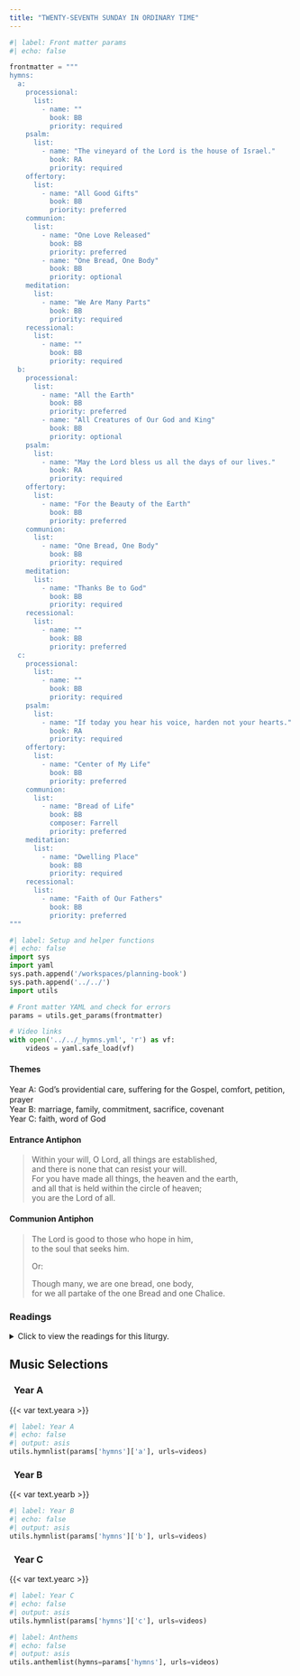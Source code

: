 ```yaml
---
title: "TWENTY-SEVENTH SUNDAY IN ORDINARY TIME"
---
```


```python
#| label: Front matter params
#| echo: false

frontmatter = """
hymns:
  a:
    processional:
      list:
        - name: ""
          book: BB
          priority: required
    psalm:
      list:
        - name: "The vineyard of the Lord is the house of Israel."
          book: RA
          priority: required
    offertory:
      list:
        - name: "All Good Gifts"
          book: BB
          priority: preferred
    communion:
      list:
        - name: "One Love Released"
          book: BB
          priority: preferred
        - name: "One Bread, One Body"
          book: BB
          priority: optional
    meditation:
      list:
        - name: "We Are Many Parts"
          book: BB
          priority: required
    recessional:
      list:
        - name: ""
          book: BB
          priority: required
  b:
    processional:
      list:
        - name: "All the Earth"
          book: BB
          priority: preferred
        - name: "All Creatures of Our God and King"
          book: BB
          priority: optional
    psalm:
      list:
        - name: "May the Lord bless us all the days of our lives."
          book: RA
          priority: required
    offertory:
      list:
        - name: "For the Beauty of the Earth"
          book: BB
          priority: preferred
    communion:
      list:
        - name: "One Bread, One Body"
          book: BB
          priority: required
    meditation:
      list:
        - name: "Thanks Be to God"
          book: BB
          priority: required
    recessional:
      list:
        - name: ""
          book: BB
          priority: preferred
  c:
    processional:
      list:
        - name: ""
          book: BB
          priority: required
    psalm:
      list:
        - name: "If today you hear his voice, harden not your hearts."
          book: RA
          priority: required
    offertory:
      list:
        - name: "Center of My Life"
          book: BB
          priority: preferred
    communion:
      list:
        - name: "Bread of Life"
          book: BB
          composer: Farrell
          priority: preferred
    meditation:
      list:
        - name: "Dwelling Place"
          book: BB
          priority: required
    recessional:
      list:
        - name: "Faith of Our Fathers"
          book: BB
          priority: preferred
"""
```

```python
#| label: Setup and helper functions
#| echo: false
import sys
import yaml
sys.path.append('/workspaces/planning-book')
sys.path.append('../../')
import utils

# Front matter YAML and check for errors
params = utils.get_params(frontmatter)

# Video links
with open('../../_hymns.yml', 'r') as vf:
    videos = yaml.safe_load(vf)
```

:::  {.red}
#### **Themes**
:::

[Year A:]{.red} God’s providential care, suﬀering for the Gospel,
comfort, petition, prayer  
[Year B:]{.red} marriage, family, commitment, sacrifice, covenant  
[Year C:]{.red} faith, word of God  

:::  {.red}
#### **Entrance Antiphon**
:::

> Within your will, O Lord, all things are established,  
> and there is none that can resist your will.  
> For you have made all things, the heaven and the earth,  
> and all that is held within the circle of heaven;  
> you are the Lord of all.  

:::  {.red}
#### **Communion Antiphon**
:::

> The Lord is good to those who hope in him,  
> to the soul that seeks him.  
> 
> [Or:]{.red}  
> 
> Though many, we are one bread, one body,  
> for we all partake of the one Bread and one Chalice.  

:::: {.content-visible when-format="html"}
::: {.red}
### Readings
:::

<details>
  <summary>Click to view the readings for this liturgy.</summary>

::: {.red}
### &nbsp; Year A

#### First Reading [Isaiah 5:1-7]{style="float:right" .small}
:::

Let me now sing of my friend,  
my friend's song concerning his vineyard.  
My friend had a vineyard  
on a fertile hillside;  
he spaded it, cleared it of stones,  
and planted the choicest vines;  
within it he built a watchtower,  
and hewed out a wine press.  
Then he looked for the crop of grapes,  
but what it yielded was wild grapes.  

Now, inhabitants of Jerusalem and people of Judah,  
judge between me and my vineyard:  
What more was there to do for my vineyard  
that I had not done?  
Why, when I looked for the crop of grapes,  
did it bring forth wild grapes?  
Now, I will let you know  
what I mean to do with my vineyard:  
take away its hedge, give it to grazing,  
break through its wall, let it be trampled!  
Yes, I will make it a ruin:  
it shall not be pruned or hoed,  
but overgrown with thorns and briers;  
I will command the clouds  
not to send rain upon it.  
The vineyard of the LORD of hosts is the house of Israel,  
and the people of Judah are his cherished plant;  
he looked for judgment, but see, bloodshed!  
for justice, but hark, the outcry!  

***

::: {.red}
#### Responsorial Psalm [Psalm 80:9, 12, 13-14, 15-16, 19-20; Isaiah 5:7a]{style="float:right" .small}
:::

**[℟.]{.red}** **The vineyard of the Lord is the house of Israel.**  

A vine from Egypt you transplanted;  
you drove away the nations and planted it.  
It put forth its foliage to the Sea,  
its shoots as far as the River. **[℟.]{.red}**  

Why have you broken down its walls,  
so that every passer-by plucks its fruit,  
The boar from the forest lays it waste,  
and the beasts of the field feed upon it? **[℟.]{.red}**  

Once again, O LORD of hosts,  
look down from heaven, and see;  
take care of this vine,  
and protect what your right hand has planted,  
the son of man whom you yourself made strong. **[℟.]{.red}**  

Then we will no more withdraw from you;  
give us new life, and we will call upon your name.  
O LORD, God of hosts, restore us;  
if your face shine upon us, then we shall be saved. **[℟.]{.red}**  

***

::: {.red}
#### Second Reading [Philippians 4:6-9]{style="float:right" .small}
:::

Brothers and sisters:  
Have no anxiety at all, but in everything,  
by prayer and petition, with thanksgiving,  
make your requests known to God.  
Then the peace of God that surpasses all understanding  
will guard your hearts and minds in Christ Jesus.  

Finally, brothers and sisters,  
whatever is true, whatever is honorable,  
whatever is just, whatever is pure,  
whatever is lovely, whatever is gracious,  
if there is any excellence  
and if there is anything worthy of praise,  
think about these things.  
Keep on doing what you have learned and received  
and heard and seen in me.  
Then the God of peace will be with you.  

***

::: {.red}
#### Gospel Acclamation [Cf. John 15:16]{style="float:right" .small}
:::

**[℟.]{.red}** **Alleluia, alleluia.**  
I have chosen you from the world, says the Lord,  
to go and bear fruit that will remain. **[℟.]{.red}**  

***

::: {.red}
#### Gospel [Matthew 21:33-43]{style="float:right" .small}
:::

Jesus said to the chief priests and the elders of the people:  
"Hear another parable.  
There was a landowner who planted a vineyard,  
put a hedge around it, dug a wine press in it, and built a tower.  
Then he leased it to tenants and went on a journey.  
When vintage time drew near,  
he sent his servants to the tenants to obtain his produce.  
But the tenants seized the servants and one they beat,  
another they killed, and a third they stoned.  
Again he sent other servants, more numerous than the first ones,  
but they treated them in the same way.  
Finally, he sent his son to them, thinking,  
'They will respect my son.'  
But when the tenants saw the son, they said to one another,  
'This is the heir.  
Come, let us kill him and acquire his inheritance.'  
They seized him, threw him out of the vineyard, and killed him.  
What will the owner of the vineyard do to those tenants when he comes?"  
They answered him,  
"He will put those wretched men to a wretched death  
and lease his vineyard to other tenants  
who will give him the produce at the proper times."  
Jesus said to them, "Did you never read in the Scriptures:  
*The stone that the builders rejected*  
*has become the cornerstone;*  
*by the Lord has this been done,*  
*and it is wonderful in our eyes?*  
Therefore, I say to you,  
the kingdom of God will be taken away from you  
and given to a people that will produce its fruit."  

::: {.centered}
{{< var symbols.cross >}} &nbsp; {{< var symbols.cross >}} &nbsp; {{< var symbols.cross >}}
:::

::: {.red}
### &nbsp; Year B

#### First Reading [Genesis 2:18-24]{style="float:right" .small}
:::

The LORD God said: "It is not good for the man to be alone.  
I will make a suitable partner for him."  
So the LORD God formed out of the ground  
various wild animals and various birds of the air,  
and he brought them to the man to see what he would call them;  
whatever the man called each of them would be its name.  
The man gave names to all the cattle,  
all the birds of the air, and all wild animals;  
but none proved to be the suitable partner for the man.  

So the LORD God cast a deep sleep on the man,  
and while he was asleep,  
he took out one of his ribs and closed up its place with flesh.  
The LORD God then built up into a woman the rib  
that he had taken from the man.  
When he brought her to the man, the man said:  
&emsp; "This one, at last, is bone of my bones  
&emsp; &emsp; and flesh of my flesh;  
&emsp; this one shall be called 'woman,'  
&emsp; &emsp; for out of 'her man’ this one has been taken."  
That is why a man leaves his father and mother  
and clings to his wife,  
and the two of them become one flesh.  

***

::: {.red}
#### Responsorial Psalm [Psalm 128:1-2, 3, 4-5, 6]{style="float:right" .small}
:::

**[℟.]{.red}** **May the Lord bless us all the days of our lives.**  

Blessed are you who fear the LORD,  
&emsp; who walk in his ways!  
For you shall eat the fruit of your handiwork;  
&emsp; blessed shall you be, and favored. **[℟.]{.red}**  

Your wife shall be like a fruitful vine  
&emsp; in the recesses of your home;  
your children like olive plants  
&emsp; around your table. **[℟.]{.red}**  

Behold, thus is the man blessed  
&emsp; who fears the LORD.  
The LORD bless you from Zion:  
&emsp; may you see the prosperity of Jerusalem.  
&emsp; all the days of your life. **[℟.]{.red}**  

May you see your children's children.  
&emsp; Peace be upon Israel! **[℟.]{.red}**  

***

::: {.red}
#### Second Reading [Hebrews 2:9-11]{style="float:right" .small}
:::

Brothers and sisters:  
He "for a little while" was made "lower than the angels,"  
that by the grace of God he might taste death for everyone.  

For it was fitting that he,  
for whom and through whom all things exist,  
in bringing many children to glory,  
should make the leader to their salvation perfect through suffering.  
He who consecrates and those who are being consecrated  
all have one origin.  
Therefore, he is not ashamed to call them “brothers.”  

***

::: {.red}
#### Gospel Acclamation [1 John 4:12]{style="float:right" .small}
:::

**[℟.]{.red}** **Alleluia, alleluia.**  
If we love one another, God remains in us  
and his love is brought to perfection in us. **[℟.]{.red}**  

***

::: {.red}
#### Gospel [Mk 10:2-16 or 10:2-12]{style="float:right" .small}
:::

The Pharisees approached Jesus and asked,  
"Is it lawful for a husband to divorce his wife?"  
They were testing him.  
He said to them in reply, "What did Moses command you?"  
They replied,  
"Moses permitted a husband to write a bill of divorce  
and dismiss her."  
But Jesus told them,  
"Because of the hardness of your hearts  
he wrote you this commandment.  
But from the beginning of creation,  
*God made them male and female.*  
*For this reason a man shall leave his father and mother*  
*and be joined to his wife,*  
*and the two shall become one flesh.*  
So they are no longer two but one flesh.  
Therefore what God has joined together,  
no human being must separate."  
In the house the disciples again questioned Jesus about this.  
He said to them,  
"Whoever divorces his wife and marries another  
commits adultery against her;  
and if she divorces her husband and marries another,  
she commits adultery."  

And people were bringing children to him that he might touch them,  
but the disciples rebuked them.  
When Jesus saw this he became indignant and said to them,  
"Let the children come to me;  
do not prevent them, for the kingdom of God belongs to
such as these.  
Amen, I say to you,  
whoever does not accept the kingdom of God like a child
will not enter it."  
Then he embraced them and blessed them,  
placing his hands on them.  

[Or:]{.red}  

The Pharisees approached Jesus and asked,  
"Is it lawful for a husband to divorce his wife?"  
They were testing him.  
He said to them in reply, "What did Moses command you?"  
They replied,  
"Moses permitted a husband to write a bill of divorce  
and dismiss her."   
But Jesus told them,  
"Because of the hardness of your hearts  
he wrote you this commandment.  
But from the beginning of creation,  
*God made them male and female.*  
*For this reason a man shall leave his father and mother*  
*and be joined to his wife,*  
*and the two shall become one flesh.*  
So they are no longer two but one flesh.  
Therefore what God has joined together,  
no human being must separate."  
In the house the disciples again questioned Jesus about this.  
He said to them,  
"Whoever divorces his wife and marries another  
commits adultery against her;  
and if she divorces her husband and marries another,  
she commits adultery."  

::: {.centered}
{{< var symbols.cross >}} &nbsp; {{< var symbols.cross >}} &nbsp; {{< var symbols.cross >}}
:::

::: {.red}
### &nbsp; Year C

#### First Reading [Habakkuk 1:2-3; 2:2-4]{style="float:right" .small}
:::

How long, O LORD?  I cry for help  
but you do not listen!  
I cry out to you, "Violence!"  
but you do not intervene.  
Why do you let me see ruin;  
why must I look at misery?  
Destruction and violence are before me;  
there is strife, and clamorous discord.  
Then the LORD answered me and said:  
Write down the vision clearly upon the tablets,  
so that one can read it readily.  
For the vision still has its time,  
presses on to fulfillment, and will not disappoint;  
if it delays, wait for it,  
it will surely come, it will not be late.  
The rash one has no integrity;  
but the just one, because of his faith, shall live.  

***

::: {.red}
#### Responsorial Psalm [Psalm 95:1-2, 6-7, 8-9]{style="float:right" .small}
:::

**[℟.]{.red}** **If today you hear his voice, harden not your hearts.**  

Come, let us sing joyfully to the LORD;  
let us acclaim the Rock of our salvation.  
Let us come into his presence with thanksgiving;  
let us joyfully sing psalms to him. **[℟.]{.red}**  

Come, let us bow down in worship;  
let us kneel before the LORD who made us.  
For he is our God,  
and we are the people he shepherds, the flock he guides. **[℟.]{.red}**  

Oh, that today you would hear his voice:  
"Harden not your hearts as at Meribah,  
as in the day of Massah in the desert,  
Where your fathers tempted me;  
they tested me though they had seen my works." **[℟.]{.red}**  

***

::: {.red}
#### Second Reading [2 Timothy 1:6-8, 13-14]{style="float:right" .small}
:::

Beloved:  
I remind you, to stir into flame  
the gift of God that you have through the imposition of my hands.  
For God did not give us a spirit of cowardice  
but rather of power and love and self-control.  
So do not be ashamed of your testimony to our Lord,  
nor of me, a prisoner for his sake;  
but bear your share of hardship for the gospel  
with the strength that comes from God.  

Take as your norm the sound words that you heard from me,  
in the faith and love that are in Christ Jesus.  
Guard this rich trust with the help of the Holy Spirit  
that dwells within us.  

***

::: {.red}
#### Gospel Acclamation [1 Peter 1:25]{style="float:right" .small}
:::

**[℟.]{.red}** **Alleluia, alleluia.**  
The word of the Lord remains forever.  
This is the word that has been proclaimed to you. **[℟.]{.red}**  

***

::: {.red}
#### Gospel [Luke 17:5-10]{style="float:right" .small}
:::

The apostles said to the Lord, "Increase our faith."  
The Lord replied,  
"If you have faith the size of a mustard seed,  
you would say to this mulberry tree,  
'Be uprooted and planted in the sea,' and it would obey you.  

"Who among you would say to your servant  
who has just come in from plowing or tending sheep in the field,  
'Come here immediately and take your place at table'?  
Would he not rather say to him,  
'Prepare something for me to eat.  
Put on your apron and wait on me while I eat and drink.  
You may eat and drink when I am finished'?  
Is he grateful to that servant because he did what was commanded?  
So should it be with you.  
When you have done all you have been commanded,  
say, 'We are unprofitable servants;  
we have done what we were obliged to do.'"  

::: {.centered}
{{< var symbols.cross >}} &nbsp; {{< var symbols.cross >}} &nbsp; {{< var symbols.cross >}}
:::

</details>
::::

::: {.red}
## Music Selections
:::

::: {.titlered}
### &nbsp; Year A
:::
{{< var text.yeara >}}

```python
#| label: Year A
#| echo: false
#| output: asis
utils.hymnlist(params['hymns']['a'], urls=videos)
```

::: {.titlered}
### &nbsp; Year B
:::
{{< var text.yearb >}}

```python
#| label: Year B
#| echo: false
#| output: asis
utils.hymnlist(params['hymns']['b'], urls=videos)
```

::: {.titlered}
### &nbsp; Year C
:::
{{< var text.yearc >}}

```python
#| label: Year C
#| echo: false
#| output: asis
utils.hymnlist(params['hymns']['c'], urls=videos)
```


```python
#| label: Anthems
#| echo: false
#| output: asis
utils.anthemlist(hymns=params['hymns'], urls=videos)
```
